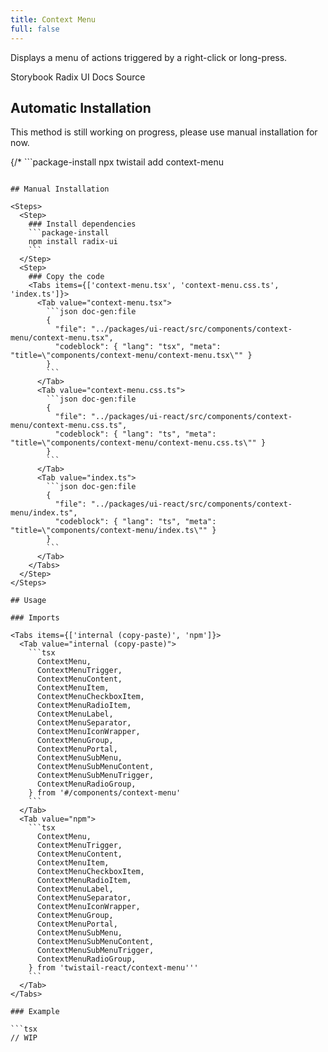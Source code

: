 ```yaml
---
title: Context Menu
full: false
---
```


Displays a menu of actions triggered by a right-click or long-press.

<Badges>
  <BadgeLink href="https://storybook.twistail.com/?path=/docs/base-components-context-menu--default" external>
    Storybook
  </BadgeLink>
  <BadgeLink href="https://www.radix-ui.com/primitives/docs/components/context-menu#api-reference" external>
    Radix UI Docs
  </BadgeLink>
  <BadgeLink href="https://github.com/riipandi/twistail/tree/main/packages/ui-react/src/components/context-menu" external>
    Source
  </BadgeLink>
</Badges>

## Automatic Installation

<Callout type='warn'>
  This method is still working on progress, please use manual installation for now.
</Callout>

{/* ```package-install
npx twistail add context-menu
``` */}

## Manual Installation

<Steps>
  <Step>
    ### Install dependencies
    ```package-install
    npm install radix-ui
    ```
  </Step>
  <Step>
    ### Copy the code
    <Tabs items={['context-menu.tsx', 'context-menu.css.ts', 'index.ts']}>
      <Tab value="context-menu.tsx">
        ```json doc-gen:file
        {
          "file": "../packages/ui-react/src/components/context-menu/context-menu.tsx",
          "codeblock": { "lang": "tsx", "meta": "title=\"components/context-menu/context-menu.tsx\"" }
        }
        ```
      </Tab>
      <Tab value="context-menu.css.ts">
        ```json doc-gen:file
        {
          "file": "../packages/ui-react/src/components/context-menu/context-menu.css.ts",
          "codeblock": { "lang": "ts", "meta": "title=\"components/context-menu/context-menu.css.ts\"" }
        }
        ```
      </Tab>
      <Tab value="index.ts">
        ```json doc-gen:file
        {
          "file": "../packages/ui-react/src/components/context-menu/index.ts",
          "codeblock": { "lang": "ts", "meta": "title=\"components/context-menu/index.ts\"" }
        }
        ```
      </Tab>
    </Tabs>
  </Step>
</Steps>

## Usage

### Imports

<Tabs items={['internal (copy-paste)', 'npm']}>
  <Tab value="internal (copy-paste)">
    ```tsx
      ContextMenu,
      ContextMenuTrigger,
      ContextMenuContent,
      ContextMenuItem,
      ContextMenuCheckboxItem,
      ContextMenuRadioItem,
      ContextMenuLabel,
      ContextMenuSeparator,
      ContextMenuIconWrapper,
      ContextMenuGroup,
      ContextMenuPortal,
      ContextMenuSubMenu,
      ContextMenuSubMenuContent,
      ContextMenuSubMenuTrigger,
      ContextMenuRadioGroup,
    } from '#/components/context-menu'
    ```
  </Tab>
  <Tab value="npm">
    ```tsx
      ContextMenu,
      ContextMenuTrigger,
      ContextMenuContent,
      ContextMenuItem,
      ContextMenuCheckboxItem,
      ContextMenuRadioItem,
      ContextMenuLabel,
      ContextMenuSeparator,
      ContextMenuIconWrapper,
      ContextMenuGroup,
      ContextMenuPortal,
      ContextMenuSubMenu,
      ContextMenuSubMenuContent,
      ContextMenuSubMenuTrigger,
      ContextMenuRadioGroup,
    } from 'twistail-react/context-menu'''
    ```
  </Tab>
</Tabs>

### Example

```tsx
// WIP
```
